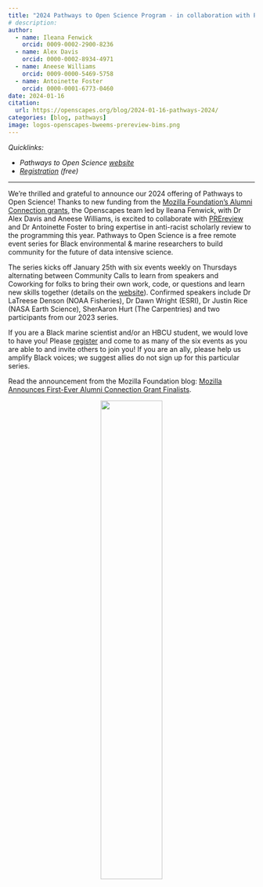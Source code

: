```yaml
---
title: "2024 Pathways to Open Science Program - in collaboration with PREreview"
# description: 
author: 
  - name: Ileana Fenwick
    orcid: 0009-0002-2900-8236
  - name: Alex Davis
    orcid: 0000-0002-8934-4971
  - name: Aneese Williams
    orcid: 0009-0000-5469-5758
  - name: Antoinette Foster
    orcid: 0000-0001-6773-0460
date: 2024-01-16
citation: 
  url: https://openscapes.org/blog/2024-01-16-pathways-2024/
categories: [blog, pathways]
image: logos-openscapes-bweems-prereview-bims.png
---
```


*Quicklinks:*

-   *Pathways to Open Science [website](https://openscapes.github.io/pathways-to-open-science/)*
-   [*Registration*](https://zoom.us/meeting/register/tJ0ldempqDIrHtQ4KqAbr442Tm0xl4-h_dtC) *(free)*

------------------------------------------------------------------------

We're thrilled and grateful to announce our 2024 offering of Pathways to Open Science! Thanks to new funding from the [Mozilla Foundation's Alumni Connection grants](https://foundation.mozilla.org/en/blog/mozilla-announces-first-ever-alumni-connection-grant-finalists/), the Openscapes team led by Ileana Fenwick, with Dr Alex Davis and Aneese Williams, is excited to collaborate with [PREreview](https://prereview.org/) and Dr Antoinette Foster to bring expertise in anti-racist scholarly review to the programming this year. Pathways to Open Science is a free remote event series for Black environmental & marine researchers to build community for the future of data intensive science.

The series kicks off January 25th with six events weekly on Thursdays alternating between Community Calls to learn from speakers and Coworking for folks to bring their own work, code, or questions and learn new skills together (details on the [website](https://openscapes.github.io/pathways-to-open-science/#program-details)). Confirmed speakers include Dr LaTreese Denson (NOAA Fisheries), Dr Dawn Wright (ESRI), Dr Justin Rice (NASA Earth Science), SherAaron Hurt (The Carpentries) and two participants from our 2023 series.

If you are a Black marine scientist and/or an HBCU student, we would love to have you! Please [register](https://zoom.us/meeting/register/tJ0ldempqDIrHtQ4KqAbr442Tm0xl4-h_dtC) and come to as many of the six events as you are able to and invite others to join you! If you are an ally, please help us amplify Black voices; we suggest allies do not sign up for this particular series.

Read the announcement from the Mozilla Foundation blog: [Mozilla Announces First-Ever Alumni Connection Grant Finalists](https://foundation.mozilla.org/en/blog/mozilla-announces-first-ever-alumni-connection-grant-finalists/).

<center>![](logos-openscapes-bweems-prereview-bims.png){width="50%"}</center>
